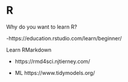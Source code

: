 # R 

Why do you want to learn R? 

-https://education.rstudio.com/learn/beginner/ 



Learn RMarkdown 

- https://rmd4sci.njtierney.com/

- ML
https://www.tidymodels.org/